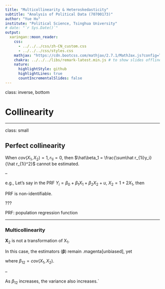 ```yaml
---
title: "Multicollinearity & Heteroskedasticity"
subtitle: "Analysis of Political Data (70700173)"
author: "Yue Hu"
institute: "Political Science, Tsinghua University"
# date: "`r Sys.Date()`"
output:
  xaringan::moon_reader:
    css: 
      - ../../../css/zh-CN_custom.css
      - ../../../css/styles.css
    mathjax: "https://cdn.bootcss.com/mathjax/2.7.1/MathJax.js?config=TeX-MML-AM_HTMLorMML"
    chakra: ../../../libs/remark-latest.min.js # to show slides offline
    nature:
      highlightStyle: github
      highlightLines: true
      countIncrementalSlides: false
---
```



class: inverse, bottom

# Collinearity

---

class: small

## Perfect collinearity

When $cov(X_1, X_2) = 1, r_{1i} = 0$, then $\hat\beta_1 = \frac{\sum\hat r_{1i}y_i}{\hat r_{1i}^2}$ cannot be estimated.

--

e.g., Let's say in the PRF $Y_i = \beta_0 + \beta_1X_{1} + \beta_2X_{2} + u$, $X_2 = 1 + 2X_1$, then

\begin{align}
Y_i =& \hat\beta_0 + \hat\beta_1X_{1} + \hat\beta_2X_{2} + \hat u \\
    =& \hat\beta_0 + \hat\beta_1X_{1} + \hat\beta_2(1 + 2X_1) + \hat u \\
    =& (\hat\beta_0 + \hat\beta_2) + (\hat\beta_1 + 2\hat\beta_2)X_1 + \hat u\\
\Rightarrow Y_i =& \hat\alpha_0 + \hat\alpha_1X_{1} + \hat u
\end{align}

PRF is non-identifiable. 

???

PRF: population regression function

---

### Multicollinearity

**X**<sub>2</sub> is not a transformation of X<sub>1</sub>.

In this case, the estimators (**&beta;**) remain .magenta[unbiased], yet

\begin{align}
var(\hat\beta_1|X) =& \frac{\sigma^2\sum(X_2 - \bar X_2)^2}{\sum(X_{1i} - \bar X_1)^2\sum(X_{2i} - \bar X_2)^2 - [\sum(X_{1i} - \bar X_1)(X_{2i} - \bar X_2)]^2}\\
                   =& \frac{\sigma^2}{\sum(X_{1i} - \bar X_1)^2(1 - \beta_{12}^2)},
\end{align} 

where $\beta_{12} = cov(X_1, X_2)$.

--

As $\beta_{12}$ increases, the variance also increases.`
